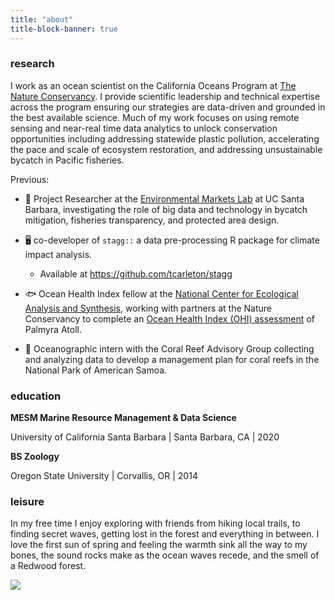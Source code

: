 ```yaml
---
title: "about"
title-block-banner: true
---
```


### **research**

I work as an ocean scientist on the California Oceans Program at [The Nature Conservancy](https://www.nature.org/en-us/about-us/where-we-work/united-states/california/). I provide scientific leadership and technical expertise across the program ensuring our strategies are data-driven and grounded in the best available science. Much of my work focuses on using remote sensing and near-real time data analytics to unlock conservation opportunities including addressing statewide plastic pollution, accelerating the pace and scale of ecosystem restoration, and addressing unsustainable bycatch in Pacific fisheries.

Previous:

-   🔭 Project Researcher at the [Environmental Markets Lab](https://emlab.ucsb.edu/) at UC Santa Barbara, investigating the role of big data and technology in bycatch mitigation, fisheries transparency, and protected area design.

-   🖥️ co-developer of `stagg::` a data pre-processing R package for climate impact analysis.

    -   Available at [https://github.com/tcarleton/stagg](#0)

-   🐟 Ocean Health Index fellow at the [National Center for Ecological Analysis and Synthesis](https://www.nceas.ucsb.edu/), working with partners at the Nature Conservancy to complete an [Ocean Health Index (OHI) assessment](https://raw.githack.com/OHI-4site/pal-scores/master/documents/methods-results/Supplement.html) of Palmyra Atoll.

-   🐠 Oceanographic intern with the Coral Reef Advisory Group collecting and analyzing data to develop a management plan for coral reefs in the National Park of American Samoa.

### education

**MESM Marine Resource Management & Data Science**

University of California Santa Barbara \| Santa Barbara, CA \| 2020

**BS Zoology**

Oregon State University \| Corvallis, OR \| 2014

### leisure

In my free time I enjoy exploring with friends from hiking local trails, to finding secret waves, getting lost in the forest and everything in between. I love the first sun of spring and feeling the warmth sink all the way to my bones, the sound rocks make as the ocean waves recede, and the smell of a Redwood forest.

![](./images/about_me.jpg)
